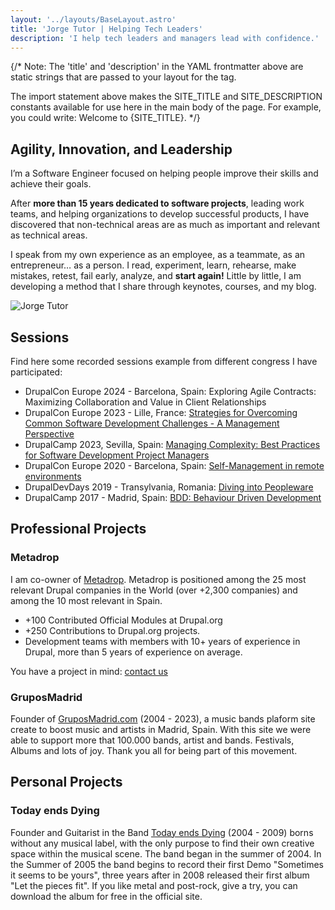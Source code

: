 ```yaml
---
layout: '../layouts/BaseLayout.astro'
title: 'Jorge Tutor | Helping Tech Leaders'
description: 'I help tech leaders and managers lead with confidence.'
---
```


{/*
  Note: The 'title' and 'description' in the YAML frontmatter above are static strings
  that are passed to your layout for the <head> tag.

  The import statement above makes the SITE_TITLE and SITE_DESCRIPTION
  constants available for use here in the main body of the page.
  For example, you could write: Welcome to {SITE_TITLE}.
*/}

## Agility, Innovation, and Leadership

I’m a Software Engineer focused on helping people improve their skills and achieve their goals. 

After **more than 15 years dedicated to software projects**, leading work teams, and helping organizations to develop successful products, I have discovered that non-technical areas are as much as important and relevant as technical areas.

I speak from my own experience as an employee, as a teammate, as an entrepreneur… as a person. I read, experiment, learn, rehearse, make mistakes, retest, fail early, analyze, and **start again!** Little by little, I am developing a method that I share through keynotes, courses, and my blog.

![Jorge Tutor](../assets/jorgetutor-square.jpg)

## Sessions

Find here some recorded sessions example from different congress I have participated:

- DrupalCon Europe 2024 - Barcelona, Spain: Exploring Agile Contracts: Maximizing Collaboration and Value in Client Relationships
- DrupalCon Europe 2023 - Lille, France: [Strategies for Overcoming Common Software Development Challenges - A Management Perspective](https://www.youtube.com/watch?v=6gMDCBqNSEk)
- DrupalCamp 2023, Sevilla, Spain: [Managing Complexity: Best Practices for Software Development Project Managers](https://www.youtube.com/watch?v=eWWVIsDYpTw)
- DrupalCon Europe 2020 - Barcelona, Spain: [Self-Management in remote environments](https://www.youtube.com/watch?v=0zax_kubN10)
- DrupalDevDays 2019 - Transylvania, Romania: [Diving into Peopleware](https://www.youtube.com/watch?v=ze6zgpKOugQ)
- DrupalCamp  2017 - Madrid, Spain:  [BDD: Behaviour Driven Development](https://www.youtube.com/watch?v=01mK_1Fn9Ts)

## Professional Projects

### Metadrop

I am co-owner of [Metadrop](https://metadrop.net). Metadrop is positioned among the 25 most relevant Drupal companies in the World (over +2,300 companies) and among the 10 most relevant in Spain.

- +100 Contributed Official Modules at Drupal.org
- +250 Contributions to Drupal.org projects.
- Development teams with members with 10+ years of experience in Drupal, more than 5 years of experience on average.

You have a project in mind: [contact us](https://metadrop.net/en/contact)

### GruposMadrid

Founder of [GruposMadrid.com](https://gruposmadrid.com/) (2004 - 2023), a music bands plaform site create to boost music and artists in Madrid, Spain. With this site we were able to support more that 100.000 bands, artist and bands. Festivals, Albums and lots of joy. Thank you all for being part of this movement.

## Personal Projects

### Today ends Dying

Founder and Guitarist in the Band [Today ends Dying](http://todayendsdying.com) (2004 - 2009) borns without any musical label, with the only purpose to find their own creative space within the musical scene. The band began in the summer of 2004. In the Summer of 2005 the band begins to record their first Demo "Sometimes it seems to be yours", three years after in 2008 released their first album "Let the pieces fit". If you like metal and post-rock, give a try, you can download the album for free in the official site. 
